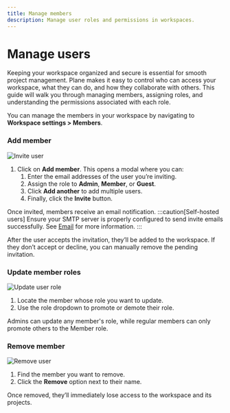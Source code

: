 ```yaml
---
title: Manage members
description: Manage user roles and permissions in workspaces.
---
```


# Manage users

Keeping your workspace organized and secure is essential for smooth project management. Plane makes it easy to control who can access your workspace, what they can do, and how they collaborate with others. This guide will walk you through managing members, assigning roles, and understanding the permissions associated with each role.


You can manage the members in your workspace by navigating to **Workspace settings > Members**.

### Add member

![Invite user](https://media.docs.plane.so/workspaces/add-user.webp#center)

1. Click on **Add member**. This opens a modal where you can:
   1. Enter the email addresses of the user you’re inviting.
   2. Assign the role to **Admin**, **Member**, or **Guest**.
   3. Click **Add another** to add multiple users.
   4. Finally, click the **Invite** button.

Once invited, members receive an email notification.
:::caution[Self-hosted users]
Ensure your SMTP server is properly configured to send invite emails successfully. See [Email](https://developers.plane.so/self-hosting/govern/communication) for more information.
:::

After the user accepts the invitation, they’ll be added to the workspace. If they don’t accept or decline, you can manually remove the pending invitation.

### Update member roles

![Update user role](https://media.docs.plane.so/workspaces/update-user.webp#center)

1. Locate the member whose role you want to update.
2. Use the role dropdown to promote or demote their role.

Admins can update any member's role, while regular members can only promote others to the Member role.

### Remove member

![Remove user](https://media.docs.plane.so/workspaces/remove-user.webp#center)

1. Find the member you want to remove.
2. Click the **Remove** option next to their name.

Once removed, they’ll immediately lose access to the workspace and its projects.
